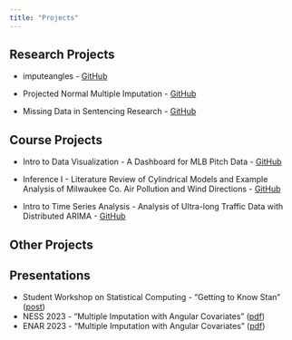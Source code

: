 ```yaml
---
title: "Projects"
---
```


## Research Projects

-   imputeangles - [GitHub](https://github.com/benjamin-stockton/imputeangles){target="_blank"}

-   Projected Normal Multiple Imputation - [GitHub](https://github.com/benjamin-stockton/Projected_Normal_MI){target="_blank"}

-   Missing Data in Sentencing Research - [GitHub](https://github.com/benjamin-stockton/missing-data-criminology){target="_blank"}

## Course Projects

-   Intro to Data Visualization - A Dashboard for MLB Pitch Data - [GitHub](https://github.com/benjamin-stockton/CS_5520_Data_Vis){target="_blank"}

-   Inference I - Literature Review of Cylindrical Models and Example Analysis of Milwaukee Co. Air Pollution and Wind Directions - [GitHub](https://github.com/benjamin-stockton/STAT_6315_Final_Project){target="_blank"}

-   Intro to Time Series Analysis - Analysis of Ultra-long Traffic Data with Distributed ARIMA - [GitHub](https://github.com/benjamin-stockton/STAT_5825_Project){target="_blank"}

## Other Projects

<!-- -   openWAR - RE24 update for 2022 - [GitHub]() -->


## Presentations

- Student Workshop on Statistical Computing - "Getting to Know Stan" ([post](docs/posts/intro-to-stan.html){target="_blank"})
- NESS 2023 - "Multiple Imputation with Angular Covariates" ([pdf](StocktonBenjamin_ENAR_Presentation2023 - Final.pdf){target="_blank"})
- ENAR 2023 - "Multiple Imputation with Angular Covariates" ([pdf](NESS_Presentation - Edits - BS2023-06-05.pdf){target="_blank"})
